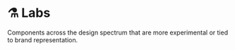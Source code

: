
<Meta title="Labs/About" />

# ⚗️ Labs

Components across the design spectrum that are more experimental or tied to brand representation.
